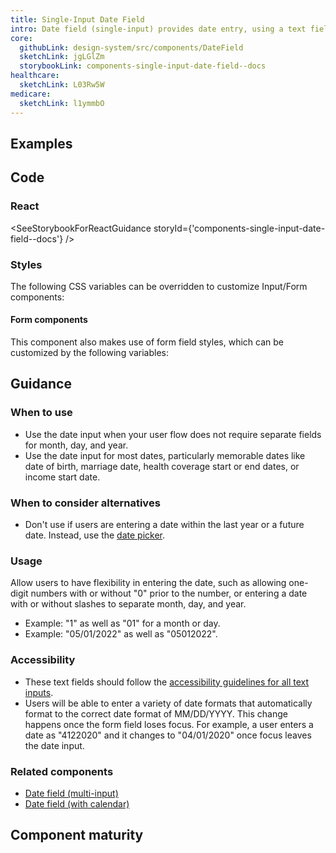 ```yaml
---
title: Single-Input Date Field
intro: Date field (single-input) provides date entry, using a text field, in a single input.
core:
  githubLink: design-system/src/components/DateField
  sketchLink: jgLGlZm
  storybookLink: components-single-input-date-field--docs
healthcare:
  sketchLink: L03Rw5W
medicare:
  sketchLink: l1ymmbO
---
```


## Examples

<StorybookExample
  componentName="singleInputDateField"
  storyId="components-single-input-date-field--default"
/>

## Code

### React

<SeeStorybookForReactGuidance storyId={'components-single-input-date-field--docs'} />

### Styles

The following CSS variables can be overridden to customize Input/Form components:

<ComponentThemeOptions componentname="text-input" />

#### Form components

This component also makes use of form field styles, which can be customized by the following variables:

<ComponentThemeOptions componentname="form" />

## Guidance

### When to use

- Use the date input when your user flow does not require separate fields for month, day, and year.
- Use the date input for most dates, particularly memorable dates like date of birth, marriage date, health coverage start or end dates, or income start date.

### When to consider alternatives

- Don't use if users are entering a date within the last year or a future date. Instead, use the [date picker](/components/date-picker/).

### Usage

Allow users to have flexibility in entering the date, such as allowing one-digit numbers with or without "0" prior to the number, or entering a date with or without slashes to separate month, day, and year.

- Example: "1" as well as "01" for a month or day.
- Example: "05/01/2022" as well as "05012022".

### Accessibility

- These text fields should follow the [accessibility guidelines for all text inputs](/components/text-field/#guidance).
- Users will be able to enter a variety of date formats that automatically format to the correct date format of MM/DD/YYYY. This change happens once the form field loses focus. For example, a user enters a date as "4122020" and it changes to "04/01/2020" once focus leaves the date input.

### Related components

- [Date field (multi-input)](/components/multi-input-date-field/)
- [Date field (with calendar)](/components/date-picker/)

## Component maturity

<MaturityChecklist
  a11yStandards={true}
  color={true}
  forcedColors={true}
  screenReaders={true}
  keyboardNavigable={true}
  storybook={true}
  responsive={true}
  spanish={true}
  completeUiKit={false}
  responsiveUiKit={false}
  tokensInCode={true}
  tokensInSketch={true}
/>
